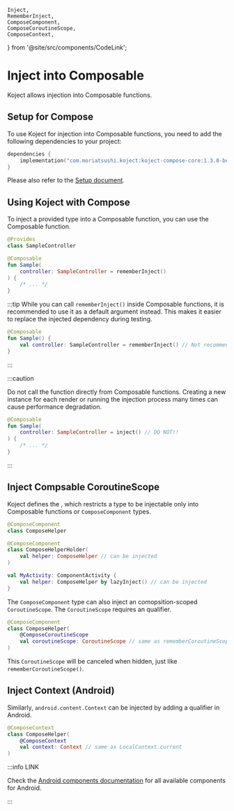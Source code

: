     Inject,
    RememberInject,
    ComposeComponent,
    ComposeCoroutineScope,
    ComposeContext,
} from '@site/src/components/CodeLink';

# Inject into Composable
Koject allows injection into Composable functions.

## Setup for Compose
To use Koject for injection into Composable functions, you need to add the following dependencies to your project:

```kotlin
dependencies {
    implementation("com.moriatsushi.koject:koject-compose-core:1.3.0-beta02")
}
```

Please also refer to the [Setup document](/docs/setup).

## Using Koject with Compose
To inject a provided type into a Composable function, you can use the <RememberInject/> Composable function.

```kotlin
@Provides
class SampleController
```
```kotlin
@Composable
fun Sample(
    controller: SampleController = rememberInject()
) {
    /* ... */
}
```

:::tip
While you can call `rememberInject()` inside Composable functions, it is recommended to use it as a default argument instead.
This makes it easier to replace the injected dependency during testing.

```kotlin
@Composable
fun Sample() {
    val controller: SampleController = rememberInject() // Not recommended
}
```
:::

:::caution

Do not call the <Inject/> function directly from Composable functions.
Creating a new instance for each render or running the injection process many times can cause performance degradation.

```kotlin
@Composable
fun Sample(
    controller: SampleController = inject() // DO NOT!!
) {
    /* ... */
}
```
:::

## Inject Compsable CoroutineScope
Koject defines the <ComposeComponent/>, which restricts a type to be injectable only into Composable functions or `ComposeComponent` types.

```kotlin
@ComposeComponent
class ComposeHelper
```
```kotlin
@ComposeComponent
class ComposeHelperHolder(
    val helper: ComposeHelper // can be injected
)
```
```kotlin
val MyActivity: ComponentActivity {
    val helper: ComposeHelper by lazyInject() // can be injected
}
```

The `ComposeComponent` type can also inject an comopsition-scoped `CoroutineScope`.
The `CoroutineScope` requires an <ComposeCoroutineScope/> qualifier.

```kotlin
@ComposeComponent
class ComposeHelper(
    @ComposeCoroutineScope
    val coroutineScope: CoroutineScope // same as rememberCoroutineScope()
)
```

This `CoroutineScope` will be canceled when hidden, just like `rememberCoroutineScope()`.

## Inject Context (Android)
Similarly, `android.content.Context` can be injected by adding a <ComposeContext/> qualifier in Android.

```kotlin
@ComposeContext
class ComposeHelper(
    @ComposeContext
    val context: Context // same as LocalContext.current
)
```

:::info LINK

Check the [Android components documentation](/docs/android/components) for all available components for Android.

:::
